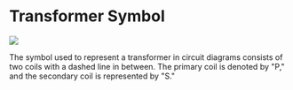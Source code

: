 
# Transformer Symbol

<Image src="/Transformer.gif" caption="Transofrmer Image & Symbol" />

The symbol used to represent a transformer in circuit diagrams consists of two coils with a dashed line in between. The primary coil is denoted by "P," and the secondary coil is represented by "S."
